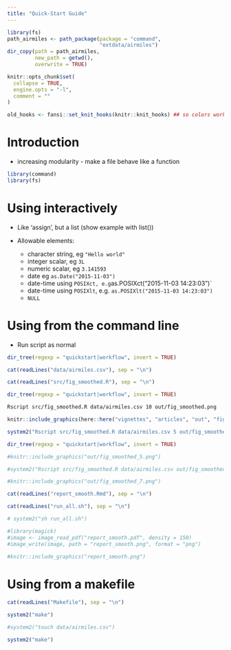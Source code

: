 ```yaml
---
title: "Quick-Start Guide"
---
```


```r
library(fs)
path_airmiles <- path_package(package = "command",
                              "extdata/airmiles")
dir_copy(path = path_airmiles,
         new_path = getwd(),
         overwrite = TRUE)
```

```r
knitr::opts_chunk$set(
  collapse = TRUE,
  engine.opts = "-l",
  comment = ""
)
```

```r
old_hooks <- fansi::set_knit_hooks(knitr::knit_hooks) ## so colors work
```

# Introduction


- increasing modularity - make a file behave like a function


```r
library(command)
library(fs)
```

# Using interactively

- Like 'assign', but a list (show example with list())

- Allowable elements:
    - character string, eg `"Hello world"`
    - integer scalar, eg `3L`
    - numeric scalar, eg `3.141593`
    - date eg `as.Date("2015-11-03")`
    - date-time using `POSIXct, e.g `as.POSIXct("2015-11-03 14:23:03")`
    - date-time using `POSIXlt`, e.g. `as.POSIXlt("2015-11-03 14:23:03")`
    - `NULL`


# Using from the command line

- Run script as normal


```r
dir_tree(regexp = "quickstart|workflow", invert = TRUE)
```

```r
cat(readLines("data/airmiles.csv"), sep = "\n")
```
```r
cat(readLines("src/fig_smoothed.R"), sep = "\n")
```


```r
dir_tree(regexp = "quickstart|workflow", invert = TRUE)
```

```bash
Rscript src/fig_smoothed.R data/airmiles.csv 10 out/fig_smoothed.png
```

```r
knitr::include_graphics(here::here("vignettes", "articles", "out", "fig_smoothed.png"))
```

```r
system2("Rscript src/fig_smoothed.R data/airmiles.csv 5 out/fig_smoothed_5.png")
```

```r
dir_tree(regexp = "quickstart|workflow", invert = TRUE)
```


```r
#knitr::include_graphics("out/fig_smoothed_5.png")
```

```r
#system2("Rscript src/fig_smoothed.R data/airmiles.csv out/fig_smoothed_7.png --n=7")
```

```r
#knitr::include_graphics("out/fig_smoothed_7.png")
```

```r
cat(readLines("report_smooth.Rmd"), sep = "\n")
```

```r
cat(readLines("run_all.sh"), sep = "\n")
```


```r
# system2("sh run_all.sh")
```


```r
#library(magick)
#image <- image_read_pdf("report_smooth.pdf", density = 150)
#image_write(image, path = "report_smooth.png", format = "png")
```



```r
#knitr::include_graphics("report_smooth.png")
```


# Using from a makefile


```r
cat(readLines("Makefile"), sep = "\n")
```


```r
system2("make")
```

```r
#system2("touch data/airmiles.csv")
```

```r
system2("make")
```
